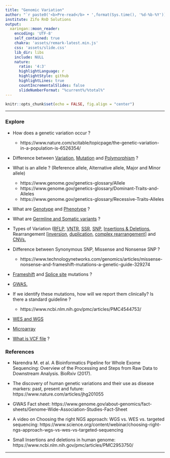 ---
title: "Genomic Variation"
author: "`r paste0('<b>Pre-read</b> • ',format(Sys.time(), '%d-%b-%Y'))`"
institute: Zifo RnD Solutions
output:
  xaringan::moon_reader:
    encoding: 'UTF-8'
    self_contained: true
    chakra: 'assets/remark-latest.min.js'
    css: 'assets/slide.css'
    lib_dir: libs
    include: NULL
    nature:
      ratio: '4:3'
      highlightLanguage: r
      highlightStyle: github
      highlightLines: true
      countIncrementalSlides: false
      slideNumberFormat: "%current%/%total%"
---

<!--------------- Only edit title, subtitle & author above this --------------->

```{r}
knitr::opts_chunk$set(echo = FALSE, fig.align = "center")
```

---

### Explore

   * How does a genetic variation occur ?
      * https://www.nature.com/scitable/topicpage/the-genetic-variation-in-a-population-is-6526354/
      
   * Difference between [Variation](https://www.genome.gov/genetics-glossary/Genomic-Variation), [Mutation](https://www.genome.gov/genetics-glossary/Mutation) and [Polymorphism](https://www.genome.gov/genetics-glossary/Polymorphism) ?
   
   * What is an allele ? (Reference allele, Alternative allele, Major and Minor allele)
      * https://www.genome.gov/genetics-glossary/Allele
      * https://www.genome.gov/genetics-glossary/Dominant-Traits-and-Alleles
      * https://www.genome.gov/genetics-glossary/Recessive-Traits-Alleles
   
   * What are [Genotype](https://www.genome.gov/genetics-glossary/genotype) and [Phenotype](https://www.genome.gov/genetics-glossary/Phenotype) ?
   
   * What are [Germline and Somatic variants](https://www.genomicseducation.hee.nhs.uk/genotes/knowledge-hub/constitutional-germline-vs-somatic-tumour-variants/) ?
   
   * Types of Variation ([RFLP](https://www.genome.gov/genetics-glossary/Restriction-Fragment-Length-Polymorphism), [VNTR](https://www.nlm.nih.gov/exhibition/visibleproofs/education/dna/vntr.pdf), [SSR](https://www.cell.com/trends/neurosciences/fulltext/S0166-2236(08)00131-8), [SNP](https://www.genome.gov/genetics-glossary/Single-Nucleotide-Polymorphisms), [Insertions & Deletions](https://profiles.wustl.edu/en/publications/insertions-and-deletions-indels), Rearrangement [[inversion](https://www.genome.gov/genetics-glossary/Inversion), [duplication](https://www.genome.gov/genetics-glossary/Duplication), [complex rearrangement](https://pubmed.ncbi.nlm.nih.gov/17515301/)] and [CNVs.](https://www.genome.gov/genetics-glossary/Copy-Number-Variation)
   
   * Difference between Synonymous SNP, Missense and Nonsense SNP ?
      * https://www.technologynetworks.com/genomics/articles/missense-nonsense-and-frameshift-mutations-a-genetic-guide-329274
   
   * [Frameshift](https://www.genome.gov/genetics-glossary/Frameshift-Mutation) and [Splice site](https://www.qeios.com/read/4DGFPX) mutations ?
   
   * [GWAS.](https://medlineplus.gov/genetics/understanding/genomicresearch/gwastudies/#)
   
   * If we identify these mutations, how will we report them clinically? Is there a standard guideline ?
      * https://www.ncbi.nlm.nih.gov/pmc/articles/PMC4544753/
   
   * [WES and WGS](https://www.engenome.com/news/wes_wgs/)
   
   * [Microarray](https://www.genome.gov/about-genomics/fact-sheets/DNA-Microarray-Technology)
   
   * [What is VCF file](https://www.genomoncology.com/blog/what-is-a-variant-call-format-vcf-file#:~:text=A%20variant%20call%20format%20file,producing%20a%20raw%20sequence%20file.) ?


### References

   * Narendra M. et al. A Bioinformatics Pipeline for Whole Exome Sequencing: Overview of the Processing and Steps from Raw Data to Downstream Analysis. BioRxiv (2017).
   
   * The discovery of human genetic variations and their use as disease markers: past, present and future: https://www.nature.com/articles/jhg201055
   
   * GWAS Fact sheet: https://www.genome.gov/about-genomics/fact-sheets/Genome-Wide-Association-Studies-Fact-Sheet
   
   * A video on Choosing the right NGS approach: WGS vs. WES vs. targeted sequencing: https://www.science.org/content/webinar/choosing-right-ngs-approach-wgs-vs-wes-vs-targeted-sequencing
   
   * Small Insertions and deletions in human genome: https://www.ncbi.nlm.nih.gov/pmc/articles/PMC2953750/
   
---
